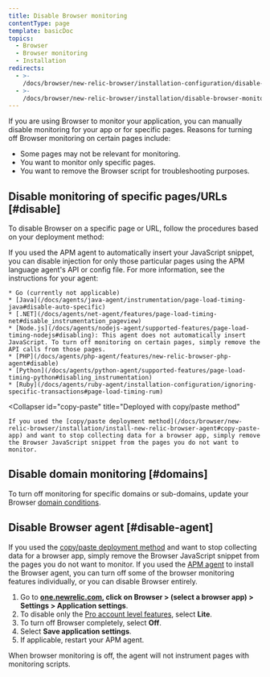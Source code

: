 ```yaml
---
title: Disable Browser monitoring
contentType: page
template: basicDoc
topics:
  - Browser
  - Browser monitoring
  - Installation
redirects:
  - >-
    /docs/browser/new-relic-browser/installation-configuration/disable-browser-monitoring-specific-pages
  - >-
    /docs/browser/new-relic-browser/installation/disable-browser-monitoring-specific-pages
---
```


If you are using Browser to monitor your application, you can manually disable monitoring for your app or for specific pages. Reasons for turning off Browser monitoring on certain pages include:

* Some pages may not be relevant for monitoring.
* You want to monitor only specific pages.
* You want to remove the Browser script for troubleshooting purposes.

## Disable monitoring of specific pages/URLs [#disable]

To disable Browser on a specific page or URL, follow the procedures based on your deployment method:

<CollapserGroup>
  <Collapser
    id="agent"
    title="Deployed with selected APM agent"
  >
    If you used the APM agent to automatically insert your JavaScript snippet, you can disable injection for only those particular pages using the APM language agent's API or config file. For more information, see the instructions for your agent:

    * Go (currently not applicable)
    * [Java](/docs/agents/java-agent/instrumentation/page-load-timing-java#disable-auto-specific)
    * [.NET](/docs/agents/net-agent/features/page-load-timing-net#disable_instrumentation_pageview)
    * [Node.js](/docs/agents/nodejs-agent/supported-features/page-load-timing-nodejs#disabling): This agent does not automatically insert JavaScript. To turn off monitoring on certain pages, simply remove the API calls from those pages.
    * [PHP](/docs/agents/php-agent/features/new-relic-browser-php-agent#disable)
    * [Python](/docs/agents/python-agent/supported-features/page-load-timing-python#disabling_instrumentation)
    * [Ruby](/docs/agents/ruby-agent/installation-configuration/ignoring-specific-transactions#page-load-timing-rum)
  </Collapser>

  <Collapser
    id="copy-paste"
    title="Deployed with copy/paste method"
  >
    If you used the [copy/paste deployment method](/docs/browser/new-relic-browser/installation/install-new-relic-browser-agent#copy-paste-app) and want to stop collecting data for a browser app, simply remove the Browser JavaScript snippet from the pages you do not want to monitor.
  </Collapser>
</CollapserGroup>

## Disable domain monitoring [#domains]

To turn off monitoring for specific domains or sub-domains, update your Browser [domain conditions](/docs/browser/new-relic-browser/configuration/monitor-or-block-specific-domains-subdomains).

## Disable Browser agent [#disable-agent]

If you used the [copy/paste deployment method](/docs/browser/new-relic-browser/installation/install-new-relic-browser-agent#copy-paste-app) and want to stop collecting data for a browser app, simply remove the Browser JavaScript snippet from the pages you do not want to monitor. If you used the [APM agent](/docs/browser/new-relic-browser/installation/install-new-relic-browser-agent#select-apm-app) to install the Browser agent, you can turn off some of the browser monitoring features individually, or you can disable Browser entirely.

1. Go to **[one.newrelic.com](https://one.newrelic.com), click on Browser > (select a browser app) > Settings > Application settings**.
2. To disable only the [Pro account level features](/docs/browser/new-relic-browser/getting-started/new-relic-browser), select **Lite**.
3. To turn off Browser completely, select **Off**.
4. Select **Save application settings**.
5. If applicable, restart your APM agent.

When browser monitoring is off, the agent will not instrument pages with monitoring scripts.
